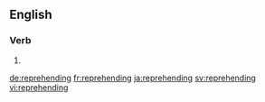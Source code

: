 ==English==

===Verb===
{{head|en|present participle}}

# {{present participle of|reprehend|lang=en|nocat=1}}

[[de:reprehending]]
[[fr:reprehending]]
[[ja:reprehending]]
[[sv:reprehending]]
[[vi:reprehending]]